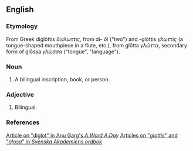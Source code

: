 ==English==

===Etymology===

From Greek diglōttis ''δίγλωττις'', from di- ''δί'' ("two") and -glōttis ''γλωττίς'' (a tongue-shaped mouthpiece in a flute, etc.), from glōtta ''γλῶττα'', secondary form of glōssa ''γλῶσσα'' ("tongue", "language").

===Noun===
{{en-noun}}

# A bilingual inscription, book, or person.

===Adjective===
{{en-adjective}}

# Bilingual.

===References===
[http://wordsmith.org/words/diglot.html Article on "diglot" in Anu Garg's ''A.Word.A.Day'']
[http://g3.spraakdata.gu.se/saob/ Articles on "''glottis''" and "''glosa''" in ''Svenska Akademiens ordbok'']